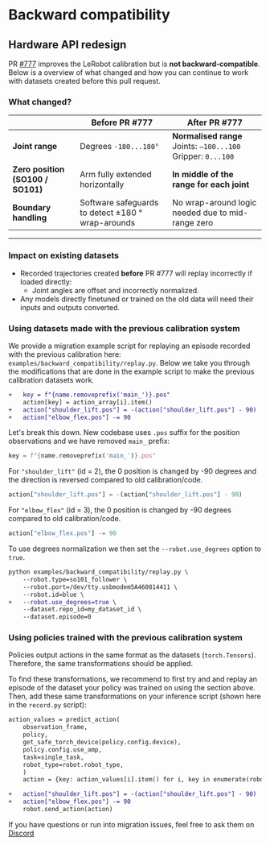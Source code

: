 # Backward compatibility

## Hardware API redesign

PR [#777](https://github.com/huggingface/lerobot/pull/777) improves the LeRobot calibration but is **not backward-compatible**. Below is a overview of what changed and how you can continue to work with datasets created before this pull request.

### What changed?

|                                   | Before PR #777                                    | After PR #777                                                |
| --------------------------------- | ------------------------------------------------- | ------------------------------------------------------------ |
| **Joint range**                   | Degrees `-180...180°`                             | **Normalised range** Joints: `–100...100` Gripper: `0...100` |
| **Zero position (SO100 / SO101)** | Arm fully extended horizontally                   | **In middle of the range for each joint**                    |
| **Boundary handling**             | Software safeguards to detect ±180 ° wrap-arounds | No wrap-around logic needed due to mid-range zero            |

---

### Impact on existing datasets

- Recorded trajectories created **before** PR #777 will replay incorrectly if loaded directly:
  - Joint angles are offset and incorrectly normalized.
- Any models directly finetuned or trained on the old data will need their inputs and outputs converted.

### Using datasets made with the previous calibration system

We provide a migration example script for replaying an episode recorded with the previous calibration here: `examples/backward_compatibility/replay.py`.
Below we take you through the modifications that are done in the example script to make the previous calibration datasets work.

```diff
+   key = f"{name.removeprefix('main_')}.pos"
    action[key] = action_array[i].item()
+   action["shoulder_lift.pos"] = -(action["shoulder_lift.pos"] - 90)
+   action["elbow_flex.pos"] -= 90
```

Let's break this down.
New codebase uses `.pos` suffix for the position observations and we have removed `main_` prefix:

<!-- prettier-ignore-start -->
```python
key = f"{name.removeprefix('main_')}.pos"
```
<!-- prettier-ignore-end -->

For `"shoulder_lift"` (id = 2), the 0 position is changed by -90 degrees and the direction is reversed compared to old calibration/code.

<!-- prettier-ignore-start -->
```python
action["shoulder_lift.pos"] = -(action["shoulder_lift.pos"] - 90)
```
<!-- prettier-ignore-end -->

For `"elbow_flex"` (id = 3), the 0 position is changed by -90 degrees compared to old calibration/code.

<!-- prettier-ignore-start -->
```python
action["elbow_flex.pos"] -= 90
```
<!-- prettier-ignore-end -->

To use degrees normalization we then set the `--robot.use_degrees` option to `true`.

```diff
python examples/backward_compatibility/replay.py \
    --robot.type=so101_follower \
    --robot.port=/dev/tty.usbmodem5A460814411 \
    --robot.id=blue \
+   --robot.use_degrees=true \
    --dataset.repo_id=my_dataset_id \
    --dataset.episode=0
```

### Using policies trained with the previous calibration system

Policies output actions in the same format as the datasets (`torch.Tensors`). Therefore, the same transformations should be applied.

To find these transformations, we recommend to first try and and replay an episode of the dataset your policy was trained on using the section above.
Then, add these same transformations on your inference script (shown here in the `record.py` script):

```diff
action_values = predict_action(
    observation_frame,
    policy,
    get_safe_torch_device(policy.config.device),
    policy.config.use_amp,
    task=single_task,
    robot_type=robot.robot_type,
    )
    action = {key: action_values[i].item() for i, key in enumerate(robot.action_features)}

+   action["shoulder_lift.pos"] = -(action["shoulder_lift.pos"] - 90)
+   action["elbow_flex.pos"] -= 90
    robot.send_action(action)
```

If you have questions or run into migration issues, feel free to ask them on [Discord](https://discord.gg/s3KuuzsPFb)
